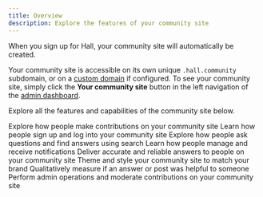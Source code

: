 ```yaml
---
title: Overview
description: Explore the features of your community site
---
```


When you sign up for Hall, your community site will automatically be created. 

Your community site is accessible on its own unique `.hall.community` subdomain, or on a [custom domain](/custom-domains) if configured. To see your community site, simply click the **Your community site** button in the left navigation of the [admin dashboard](https://dashboard.usehall.com).

Explore all the features and capabilities of the community site below.

<CardGroup cols={2}>
<Card
  title="Posts and comments"
  href="/posts-and-comments"
>
Explore how people make contributions on your community site
</Card>
<Card
  title="Sign up and log in"
  href="/member-authentication"
>
Learn how people sign up and log into your community site
</Card>
<Card
  title="Search"
  href="/search"
>
Explore how people ask questions and find answers using search
</Card>
<Card
  title="Notifications"
  href="/notifications"
>
Learn how people manage and receive notifications
</Card>
<Card
  title="Answer engine"
  href="/answer-engine"
>
Deliver accurate and reliable answers to people on your community site
</Card>
<Card
  title="Customization"
  href="/customization"
>
Theme and style your community site to match your brand
</Card>
<Card
  title="Helpfulness survey"
  href="/helpfulness-survey"
>
Qualitatively measure if an answer or post was helpful to someone
</Card>
<Card
  title="Moderation"
  href="/moderation"
>
Perform admin operations and moderate contributions on your community site
</Card>
</CardGroup>